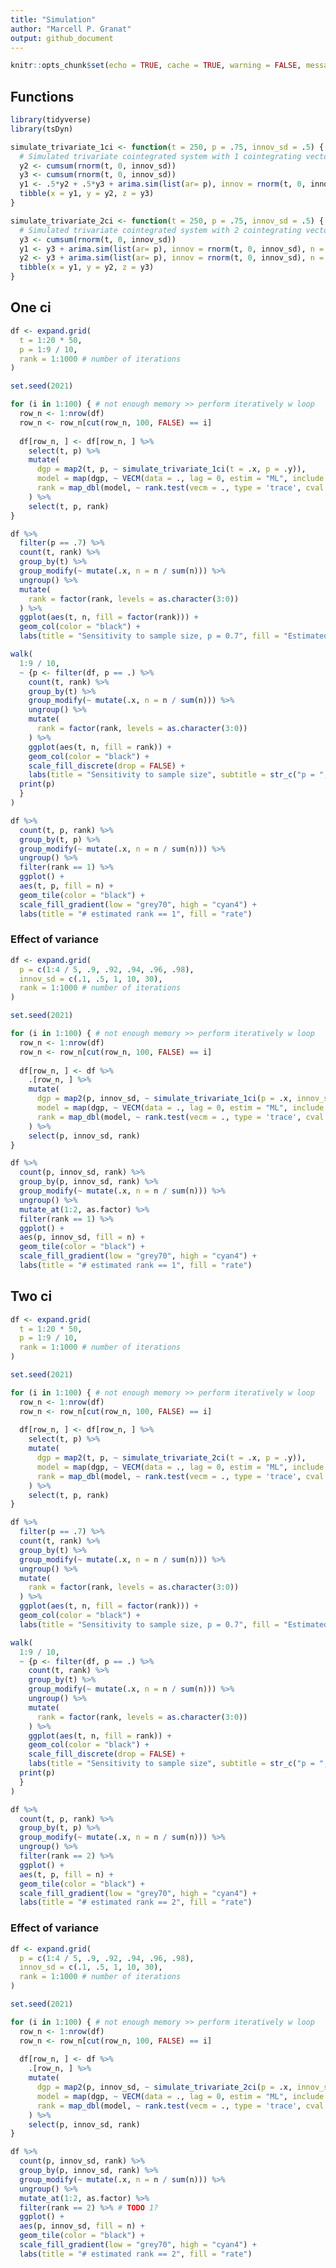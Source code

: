 ```yaml
---
title: "Simulation"
author: "Marcell P. Granat"
output: github_document
---
```


```r
knitr::opts_chunk$set(echo = TRUE, cache = TRUE, warning = FALSE, message = FALSE)
```

## Functions

```r
library(tidyverse)
library(tsDyn)

simulate_trivariate_1ci <- function(t = 250, p = .75, innov_sd = .5) {
  # Simulated trivariate cointegrated system with 1 cointegrating vector
  y2 <- cumsum(rnorm(t, 0, innov_sd))
  y3 <- cumsum(rnorm(t, 0, innov_sd))
  y1 <- .5*y2 + .5*y3 + arima.sim(list(ar= p), innov = rnorm(t, 0, innov_sd), n = t)
  tibble(x = y1, y = y2, z = y3)
}

simulate_trivariate_2ci <- function(t = 250, p = .75, innov_sd = .5) {
  # Simulated trivariate cointegrated system with 2 cointegrating vectors
  y3 <- cumsum(rnorm(t, 0, innov_sd))
  y1 <- y3 + arima.sim(list(ar= p), innov = rnorm(t, 0, innov_sd), n = t)
  y2 <- y3 + arima.sim(list(ar= p), innov = rnorm(t, 0, innov_sd), n = t)
  tibble(x = y1, y = y2, z = y3)
}
```

## One ci

```r
df <- expand.grid(
  t = 1:20 * 50,
  p = 1:9 / 10,
  rank = 1:1000 # number of iterations
) 
```

```r
set.seed(2021)

for (i in 1:100) { # not enough memory >> perform iteratively w loop
  row_n <- 1:nrow(df)
  row_n <- row_n[cut(row_n, 100, FALSE) == i]
  
  df[row_n, ] <- df[row_n, ] %>% 
    select(t, p) %>% 
    mutate(
      dgp = map2(t, p, ~ simulate_trivariate_1ci(t = .x, p = .y)),
      model = map(dgp, ~ VECM(data = ., lag = 0, estim = "ML", include = "none")),
      rank = map_dbl(model, ~ rank.test(vecm = ., type = 'trace', cval = 0.05)$r),
    ) %>% 
    select(t, p, rank)
}
```

```r
df %>% 
  filter(p == .7) %>% 
  count(t, rank) %>% 
  group_by(t) %>% 
  group_modify(~ mutate(.x, n = n / sum(n))) %>% 
  ungroup() %>% 
  mutate(
    rank = factor(rank, levels = as.character(3:0))
  ) %>% 
  ggplot(aes(t, n, fill = factor(rank))) + 
  geom_col(color = "black") + 
  labs(title = "Sensitivity to sample size, p = 0.7", fill = "Estimated rank")
```

```r
walk(
  1:9 / 10,
  ~ {p <- filter(df, p == .) %>% 
    count(t, rank) %>% 
    group_by(t) %>% 
    group_modify(~ mutate(.x, n = n / sum(n))) %>% 
    ungroup() %>% 
    mutate(
      rank = factor(rank, levels = as.character(3:0))
    ) %>% 
    ggplot(aes(t, n, fill = rank)) + 
    geom_col(color = "black") + 
    scale_fill_discrete(drop = FALSE) +
    labs(title = "Sensitivity to sample size", subtitle = str_c("p = ", .), fill = "Estimated rank")
  print(p)  
  }
)
```

```r
df %>% 
  count(t, p, rank) %>% 
  group_by(t, p) %>% 
  group_modify(~ mutate(.x, n = n / sum(n))) %>% 
  ungroup() %>% 
  filter(rank == 1) %>% 
  ggplot() + 
  aes(t, p, fill = n) + 
  geom_tile(color = "black") + 
  scale_fill_gradient(low = "grey70", high = "cyan4") + 
  labs(title = "# estimated rank == 1", fill = "rate")
```

### Effect of variance

```r
df <- expand.grid(
  p = c(1:4 / 5, .9, .92, .94, .96, .98),
  innov_sd = c(.1, .5, 1, 10, 30),
  rank = 1:1000 # number of iterations
) 
```

```r
set.seed(2021)

for (i in 1:100) { # not enough memory >> perform iteratively w loop
  row_n <- 1:nrow(df)
  row_n <- row_n[cut(row_n, 100, FALSE) == i]
  
  df[row_n, ] <- df %>% 
    .[row_n, ] %>% 
    mutate(
      dgp = map2(p, innov_sd, ~ simulate_trivariate_1ci(p = .x, innov_sd = .y)),
      model = map(dgp, ~ VECM(data = ., lag = 0, estim = "ML", include = "none")),
      rank = map_dbl(model, ~ rank.test(vecm = ., type = 'trace', cval = 0.05)$r),
    ) %>% 
    select(p, innov_sd, rank)
}
```

```r
df %>% 
  count(p, innov_sd, rank) %>% 
  group_by(p, innov_sd, rank) %>% 
  group_modify(~ mutate(.x, n = n / sum(n))) %>% 
  ungroup() %>% 
  mutate_at(1:2, as.factor) %>% 
  filter(rank == 1) %>% 
  ggplot() + 
  aes(p, innov_sd, fill = n) + 
  geom_tile(color = "black") + 
  scale_fill_gradient(low = "grey70", high = "cyan4") + 
  labs(title = "# estimated rank == 1", fill = "rate")

```

## Two ci

```r
df <- expand.grid(
  t = 1:20 * 50,
  p = 1:9 / 10,
  rank = 1:1000 # number of iterations
) 
```

```r
set.seed(2021)

for (i in 1:100) { # not enough memory >> perform iteratively w loop
  row_n <- 1:nrow(df)
  row_n <- row_n[cut(row_n, 100, FALSE) == i]
  
  df[row_n, ] <- df[row_n, ] %>% 
    select(t, p) %>% 
    mutate(
      dgp = map2(t, p, ~ simulate_trivariate_2ci(t = .x, p = .y)),
      model = map(dgp, ~ VECM(data = ., lag = 0, estim = "ML", include = "none")),
      rank = map_dbl(model, ~ rank.test(vecm = ., type = 'trace', cval = 0.05)$r),
    ) %>% 
    select(t, p, rank)
}
```

```r
df %>% 
  filter(p == .7) %>% 
  count(t, rank) %>% 
  group_by(t) %>% 
  group_modify(~ mutate(.x, n = n / sum(n))) %>% 
  ungroup() %>% 
  mutate(
    rank = factor(rank, levels = as.character(3:0))
  ) %>% 
  ggplot(aes(t, n, fill = factor(rank))) + 
  geom_col(color = "black") + 
  labs(title = "Sensitivity to sample size, p = 0.7", fill = "Estimated rank")
```

```r
walk(
  1:9 / 10,
  ~ {p <- filter(df, p == .) %>% 
    count(t, rank) %>% 
    group_by(t) %>% 
    group_modify(~ mutate(.x, n = n / sum(n))) %>% 
    ungroup() %>% 
    mutate(
      rank = factor(rank, levels = as.character(3:0))
    ) %>% 
    ggplot(aes(t, n, fill = rank)) + 
    geom_col(color = "black") + 
    scale_fill_discrete(drop = FALSE) +
    labs(title = "Sensitivity to sample size", subtitle = str_c("p = ", .), fill = "Estimated rank")
  print(p)  
  }
)
```


```r
df %>% 
  count(t, p, rank) %>% 
  group_by(t, p) %>% 
  group_modify(~ mutate(.x, n = n / sum(n))) %>% 
  ungroup() %>% 
  filter(rank == 2) %>% 
  ggplot() + 
  aes(t, p, fill = n) + 
  geom_tile(color = "black") + 
  scale_fill_gradient(low = "grey70", high = "cyan4") + 
  labs(title = "# estimated rank == 2", fill = "rate")
```

### Effect of variance

```r
df <- expand.grid(
  p = c(1:4 / 5, .9, .92, .94, .96, .98),
  innov_sd = c(.1, .5, 1, 10, 30),
  rank = 1:1000 # number of iterations
) 
```

```r
set.seed(2021)

for (i in 1:100) { # not enough memory >> perform iteratively w loop
  row_n <- 1:nrow(df)
  row_n <- row_n[cut(row_n, 100, FALSE) == i]
  
  df[row_n, ] <- df %>% 
    .[row_n, ] %>% 
    mutate(
      dgp = map2(p, innov_sd, ~ simulate_trivariate_2ci(p = .x, innov_sd = .y)),
      model = map(dgp, ~ VECM(data = ., lag = 0, estim = "ML", include = "none")),
      rank = map_dbl(model, ~ rank.test(vecm = ., type = 'trace', cval = 0.05)$r),
    ) %>% 
    select(p, innov_sd, rank)
}
```


```r
df %>% 
  count(p, innov_sd, rank) %>% 
  group_by(p, innov_sd, rank) %>% 
  group_modify(~ mutate(.x, n = n / sum(n))) %>% 
  ungroup() %>% 
  mutate_at(1:2, as.factor) %>% 
  filter(rank == 2) %>% # TODO 1?
  ggplot() + 
  aes(p, innov_sd, fill = n) + 
  geom_tile(color = "black") + 
  scale_fill_gradient(low = "grey70", high = "cyan4") + 
  labs(title = "# estimated rank == 2", fill = "rate")

```

